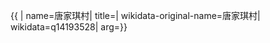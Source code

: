 {{ {{{1|PRC admin/showdata}}}|
name=唐家琪村|
title=|
wikidata-original-name=唐家琪村|
wikidata=q14193528|
arg={{{arg|}}}}}